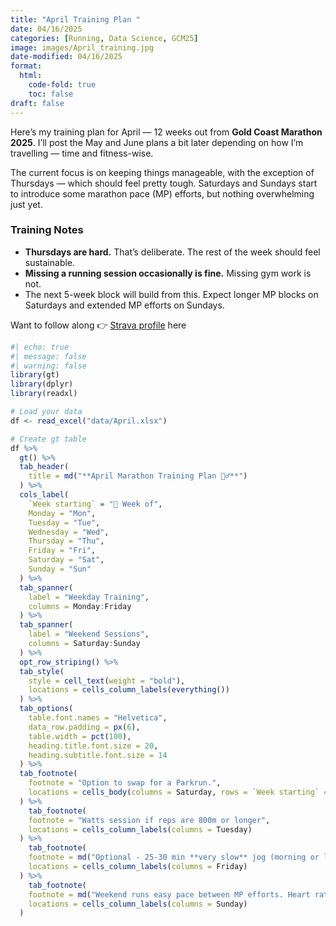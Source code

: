```yaml
---
title: "April Training Plan "
date: 04/16/2025
categories: [Running, Data Science, GCM25]
image: images/April_training.jpg
date-modified: 04/16/2025
format:
  html:
    code-fold: true
    toc: false
draft: false
---
```


Here’s my training plan for April — 12 weeks out from **Gold Coast Marathon 2025**. I’ll post the May and June plans a bit later depending on how I’m travelling — time and fitness-wise.

The current focus is on keeping things manageable, with the exception of Thursdays — which should feel pretty tough. Saturdays and Sundays start to introduce some marathon pace (MP) efforts, but nothing overwhelming just yet. 

### Training Notes

- **Thursdays are hard.** That’s deliberate. The rest of the week should feel sustainable.
- **Missing a running session occasionally is fine.** Missing gym work is not.
- The next 5-week block will build from this. Expect longer MP blocks on Saturdays and extended MP efforts on Sundays.

Want to follow along 👉 [Strava profile](https://www.strava.com/athletes/3581834) here

```r
#| echo: true
#| message: false
#| warning: false
library(gt)
library(dplyr)
library(readxl)

# Load your data
df <- read_excel("data/April.xlsx")

# Create gt table
df %>%
  gt() %>%
  tab_header(
    title = md("**April Marathon Training Plan 🏃‍♂**")
  ) %>%
  cols_label(
    `Week starting` = "📅 Week of",
    Monday = "Mon",
    Tuesday = "Tue",
    Wednesday = "Wed",
    Thursday = "Thu",
    Friday = "Fri",
    Saturday = "Sat",
    Sunday = "Sun"
  ) %>%
  tab_spanner(
    label = "Weekday Training",
    columns = Monday:Friday
  ) %>%
  tab_spanner(
    label = "Weekend Sessions",
    columns = Saturday:Sunday
  ) %>%
  opt_row_striping() %>%
  tab_style(
    style = cell_text(weight = "bold"),
    locations = cells_column_labels(everything())
  ) %>%
  tab_options(
    table.font.names = "Helvetica",
    data_row.padding = px(6),
    table.width = pct(100),
    heading.title.font.size = 20,
    heading.subtitle.font.size = 14
  ) %>%
  tab_footnote(
    footnote = "Option to swap for a Parkrun.",
    locations = cells_body(columns = Saturday, rows = `Week starting` == "28th April")
  ) %>%
    tab_footnote(
    footnote = "Watts session if reps are 800m or longer",
    locations = cells_column_labels(columns = Tuesday)
  ) %>%
    tab_footnote(
    footnote = md("Optional - 25-30 min **very slow** jog (morning or lunch or evening)"),
    locations = cells_column_labels(columns = Friday)
  ) %>%
    tab_footnote(
    footnote = md("Weekend runs easy pace between MP efforts. Heart rate returns to (Garmin) zone 2 before next effort (might mean slowing a lot)"),
    locations = cells_column_labels(columns = Sunday)
  ) 


```


